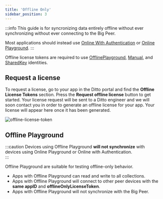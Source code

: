 ```yaml
---
title: 'Offline Only'
sidebar_position: 3
---
```



:::info
This guide is for syncronizing data entirely offline without ever synchronizing without ever connecting to the Big Peer.

Most applications should instead use [Online With Authentication](../security/authentication/overview) or [Online Playground](../mesh-network/online-playground).
:::

Offline license tokens are required to use [OfflinePlayground](../mesh-network/offline-license#offline-playground),
[Manual](../how-it-works/certificate-security), and
[SharedKey](../security/shared-key) identities.

## Request a license 

To request a license, go to your app in the Ditto portal and find the
__Offline License Tokens__ section. Press the **Request offline license** button
to get started. Your license request will be sent to a Ditto engineer and we
will soon contact you in order to generate an offline license for your app. Your
license will appear here once it has been generated.

![offline-license-token](offline-playground.png)

## Offline Playground

:::caution
Devices using Offline Playground **will not synchronize** with devices using Online
Playground or Online with Authentication.  
:::

Offline Playground are suitable for testing offline-only behavior.

* Apps with Offline Playground can read and write to all collections.
* Apps with Offline Playground will connect to other peer devices with the __same appID__ and __offlineOnlyLicenseToken__.
* Apps with Offline Playground will not synchronize with the Big Peer.

<SnippetGroup name="offline-playground" />


